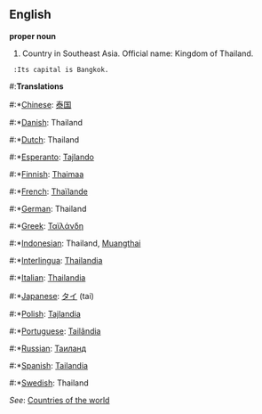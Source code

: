==English==

'''proper noun'''

# Country in Southeast Asia. Official name: Kingdom of Thailand.
  :Its capital is Bangkok.
#:'''Translations'''
#:*[[Chinese]]: [[泰国]]
#:*[[Danish]]: Thailand
#:*[[Dutch]]: Thailand
#:*[[Esperanto]]: [[Tajlando]]
#:*[[Finnish]]: [[Thaimaa]]
#:*[[French]]: [[Thaïlande]]
#:*[[German]]: Thailand
#:*[[Greek]]: [[Ταϊλάνδη]]
#:*[[Indonesian]]: Thailand, [[Muangthai]]
#:*[[Interlingua]]: [[Thailandia]]
#:*[[Italian]]: [[Thailandia]]
#:*[[Japanese]]: [[タイ]] (tai)
#:*[[Polish]]: [[Tajlandia]]
#:*[[Portuguese]]: [[Tailândia]]
#:*[[Russian]]: [[Таиланд]]
#:*[[Spanish]]: [[Tailandia]]
#:*[[Swedish]]: Thailand

''See'': [[Countries of the world]]
